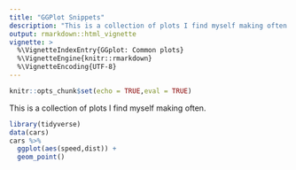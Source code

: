 ```yaml
---
title: "GGPlot Snippets"
description: "This is a collection of plots I find myself making often."
output: rmarkdown::html_vignette
vignette: >
  %\VignetteIndexEntry{GGplot: Common plots}
  %\VignetteEngine{knitr::rmarkdown}
  %\VignetteEncoding{UTF-8}
---
```


```r
knitr::opts_chunk$set(echo = TRUE,eval = TRUE)
```

This is a collection of plots I find myself making often. 


```r
library(tidyverse)
data(cars)
cars %>% 
  ggplot(aes(speed,dist)) +
  geom_point()
```

